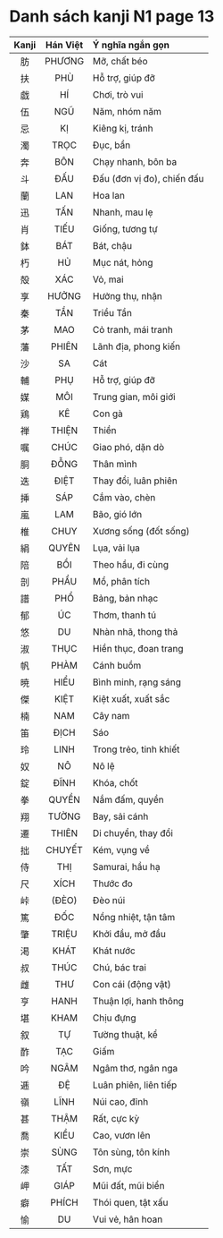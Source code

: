 # Danh sách kanji N1 page 13

| Kanji | Hán Việt | Ý nghĩa ngắn gọn |
| :---: | :------: | :--------------- |
| 肪 | PHƯƠNG | Mỡ, chất béo |
| 扶 | PHÙ | Hỗ trợ, giúp đỡ |
| 戯 | HÍ | Chơi, trò vui |
| 伍 | NGŨ | Năm, nhóm năm |
| 忌 | KỊ | Kiêng kị, tránh |
| 濁 | TRỌC | Đục, bẩn |
| 奔 | BÔN | Chạy nhanh, bôn ba |
| 斗 | ĐẤU | Đấu (đơn vị đo), chiến đấu |
| 蘭 | LAN | Hoa lan |
| 迅 | TẤN | Nhanh, mau lẹ |
| 肖 | TIẾU | Giống, tương tự |
| 鉢 | BÁT | Bát, chậu |
| 朽 | HỦ | Mục nát, hỏng |
| 殻 | XÁC | Vỏ, mai |
| 享 | HƯỞNG | Hưởng thụ, nhận |
| 秦 | TẦN | Triều Tần |
| 茅 | MAO | Cỏ tranh, mái tranh |
| 藩 | PHIÊN | Lãnh địa, phong kiến |
| 沙 | SA | Cát |
| 輔 | PHỤ | Hỗ trợ, giúp đỡ |
| 媒 | MÔI | Trung gian, môi giới |
| 鶏 | KÊ | Con gà |
| 禅 | THIỆN | Thiền |
| 嘱 | CHÚC | Giao phó, dặn dò |
| 胴 | ĐỖNG | Thân mình |
| 迭 | ĐIỆT | Thay đổi, luân phiên |
| 挿 | SÁP | Cắm vào, chèn |
| 嵐 | LAM | Bão, gió lớn |
| 椎 | CHUY | Xương sống (đốt sống) |
| 絹 | QUYÊN | Lụa, vải lụa |
| 陪 | BỒI | Theo hầu, đi cùng |
| 剖 | PHẨU | Mổ, phân tích |
| 譜 | PHỔ | Bảng, bản nhạc |
| 郁 | ÚC | Thơm, thanh tú |
| 悠 | DU | Nhàn nhã, thong thả |
| 淑 | THỤC | Hiền thục, đoan trang |
| 帆 | PHÀM | Cánh buồm |
| 暁 | HIỂU | Bình minh, rạng sáng |
| 傑 | KIỆT | Kiệt xuất, xuất sắc |
| 楠 | NAM | Cây nam |
| 笛 | ĐỊCH | Sáo |
| 玲 | LINH | Trong trẻo, tinh khiết |
| 奴 | NÔ | Nô lệ |
| 錠 | ĐĨNH | Khóa, chốt |
| 拳 | QUYỀN | Nắm đấm, quyền |
| 翔 | TƯỜNG | Bay, sải cánh |
| 遷 | THIÊN | Di chuyển, thay đổi |
| 拙 | CHUYẾT | Kém, vụng về |
| 侍 | THỊ | Samurai, hầu hạ |
| 尺 | XÍCH | Thước đo |
| 峠 | (ĐÈO) | Đèo núi |
| 篤 | ĐỐC | Nồng nhiệt, tận tâm |
| 肇 | TRIỆU | Khởi đầu, mở đầu |
| 渇 | KHÁT | Khát nước |
| 叔 | THÚC | Chú, bác trai |
| 雌 | THƯ | Con cái (động vật) |
| 亨 | HANH | Thuận lợi, hanh thông |
| 堪 | KHAM | Chịu đựng |
| 叙 | TỰ | Tường thuật, kể |
| 酢 | TẠC | Giấm |
| 吟 | NGÂM | Ngâm thơ, ngân nga |
| 逓 | ĐỆ | Luân phiên, liên tiếp |
| 嶺 | LĨNH | Núi cao, đỉnh |
| 甚 | THẬM | Rất, cực kỳ |
| 喬 | KIỀU | Cao, vươn lên |
| 崇 | SÙNG | Tôn sùng, tôn kính |
| 漆 | TẤT | Sơn, mực |
| 岬 | GIÁP | Mũi đất, mũi biển |
| 癖 | PHÍCH | Thói quen, tật xấu |
| 愉 | DU | Vui vẻ, hân hoan |
